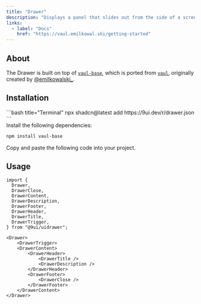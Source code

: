 ```yaml
---
title: "Drawer"
description: "Displays a panel that slides out from the side of a screen to reveal more content."
links:
  - label: "Docs"
    href: "https://vaul.emilkowal.ski/getting-started"
---
```


<Preview name="drawer-demo" />

## About

The Drawer is built on top of [`vaul-base`](https://vaul-base.vercel.app), which is ported from [`vaul`](https://vaul.emilkowal.ski), originally created by [@emilkowalski\_](https://x.com/emilkowalski_).

## Installation

<Installation>
<div>
```bash title="Terminal"
npx shadcn@latest add https://9ui.dev/r/drawer.json
```
</div>

<Steps>
<Step>Install the following dependencies:</Step>

```bash
npm install vaul-base
```

<Step>Copy and paste the following code into your project.</Step>

<Source name="drawer" />

</Steps>
</Installation>

## Usage

```tsx title="Imports"
import {
  Drawer,
  DrawerClose,
  DrawerContent,
  DrawerDescription,
  DrawerFooter,
  DrawerHeader,
  DrawerTitle,
  DrawerTrigger,
} from "@9ui/uidrawer";
```

```tsx title="Anatomy"
<Drawer>
	<DrawerTrigger>
	<DrawerContent>
		<DrawerHeader>
			<DrawerTitle />
			<DrawerDescription />
		</DrawerHeader>
		<DrawerFooter>
			<DrawerClose />
		</DrawerFooter>
	</DrawerContent>
</Drawer>
```
